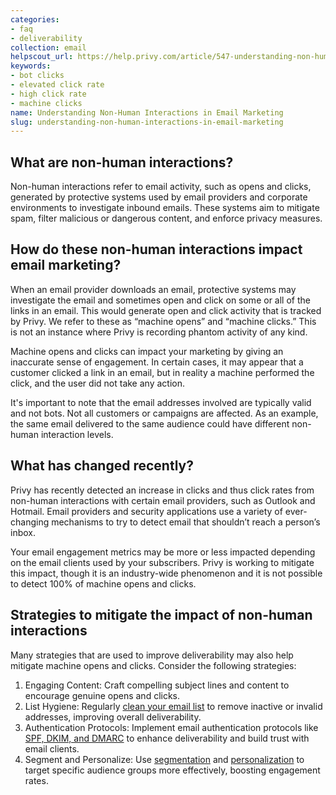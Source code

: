 ```yaml
---
categories:
- faq
- deliverability
collection: email
helpscout_url: https://help.privy.com/article/547-understanding-non-human-interactions-in-email-marketing
keywords:
- bot clicks
- elevated click rate
- high click rate
- machine clicks
name: Understanding Non-Human Interactions in Email Marketing
slug: understanding-non-human-interactions-in-email-marketing
---
```

## What are non-human interactions?

Non-human interactions refer to email activity, such as opens and clicks,
generated by protective systems used by email providers and corporate
environments to investigate inbound emails. These systems aim to mitigate
spam, filter malicious or dangerous content, and enforce privacy measures.

## How do these non-human interactions impact email marketing?

When an email provider downloads an email, protective systems may investigate
the email and sometimes open and click on some or all of the links in an
email. This would generate open and click activity that is tracked by Privy.
We refer to these as “machine opens” and “machine clicks.” This is not an
instance where Privy is recording phantom activity of any kind.

Machine opens and clicks can impact your marketing by giving an inaccurate
sense of engagement. In certain cases, it may appear that a customer clicked a
link in an email, but in reality a machine performed the click, and the user
did not take any action.

It's important to note that the email addresses involved are typically valid
and not bots. Not all customers or campaigns are affected. As an example, the
same email delivered to the same audience could have different non-human
interaction levels.

## What has changed recently?

Privy has recently detected an increase in clicks and thus click rates from
non-human interactions with certain email providers, such as Outlook and
Hotmail. Email providers and security applications use a variety of ever-
changing mechanisms to try to detect email that shouldn’t reach a person’s
inbox.

Your email engagement metrics may be more or less impacted depending on the
email clients used by your subscribers. Privy is working to mitigate this
impact, though it is an industry-wide phenomenon and it is not possible to
detect 100% of machine opens and clicks.

## Strategies to mitigate the impact of non-human interactions

Many strategies that are used to improve deliverability may also help mitigate
machine opens and clicks. Consider the following strategies:

  1. Engaging Content: Craft compelling subject lines and content to encourage genuine opens and clicks. 
  2. List Hygiene: Regularly [clean your email list](https://privy.helpscoutdocs.com/article/13-list-hygiene-clean-your-email-list) to remove inactive or invalid addresses, improving overall deliverability. 
  3. Authentication Protocols: Implement email authentication protocols like [SPF, DKIM, and DMARC](https://privy.helpscoutdocs.com/article/525-dmarc-dkim-spf-record-authentication) to enhance deliverability and build trust with email clients. 
  4. Segment and Personalize: Use [segmentation](https://privy.helpscoutdocs.com/article/484-use-custom-and-smart-segments-in-email) and [personalization](https://privy.helpscoutdocs.com/article/456-personalize-your-displays) to target specific audience groups more effectively, boosting engagement rates. 

